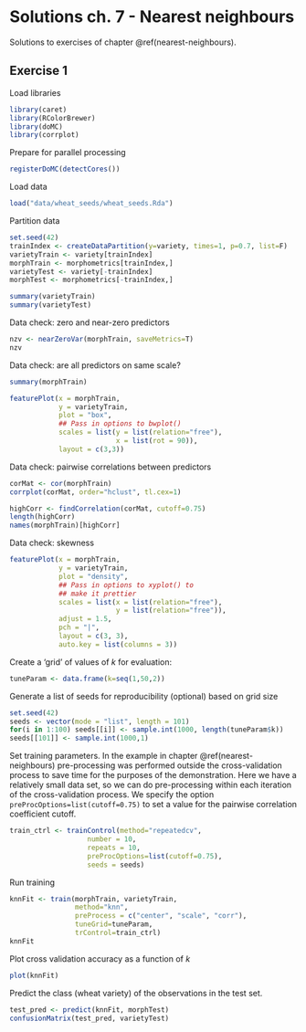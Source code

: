 # Solutions ch. 7 - Nearest neighbours {#solutions-nearest-neighbours}

Solutions to exercises of chapter \@ref(nearest-neighbours).

## Exercise 1

Load libraries
```r
library(caret)
library(RColorBrewer)
library(doMC)
library(corrplot)
```

Prepare for parallel processing
```r
registerDoMC(detectCores())
```

Load data
```r
load("data/wheat_seeds/wheat_seeds.Rda")
```

Partition data
```r
set.seed(42)
trainIndex <- createDataPartition(y=variety, times=1, p=0.7, list=F)
varietyTrain <- variety[trainIndex]
morphTrain <- morphometrics[trainIndex,]
varietyTest <- variety[-trainIndex]
morphTest <- morphometrics[-trainIndex,]

summary(varietyTrain)
summary(varietyTest)
```

Data check: zero and near-zero predictors
```r
nzv <- nearZeroVar(morphTrain, saveMetrics=T)
nzv
```

Data check: are all predictors on same scale?
```r
summary(morphTrain)
```

```r
featurePlot(x = morphTrain, 
            y = varietyTrain, 
            plot = "box", 
            ## Pass in options to bwplot() 
            scales = list(y = list(relation="free"),
                          x = list(rot = 90)),  
            layout = c(3,3))
```

Data check: pairwise correlations between predictors
```r
corMat <- cor(morphTrain)
corrplot(corMat, order="hclust", tl.cex=1)
```

```r
highCorr <- findCorrelation(corMat, cutoff=0.75)
length(highCorr)
names(morphTrain)[highCorr]
```

Data check: skewness
```r
featurePlot(x = morphTrain, 
            y = varietyTrain,
            plot = "density", 
            ## Pass in options to xyplot() to 
            ## make it prettier
            scales = list(x = list(relation="free"), 
                          y = list(relation="free")), 
            adjust = 1.5, 
            pch = "|", 
            layout = c(3, 3), 
            auto.key = list(columns = 3))
```
            
Create a 'grid' of values of _k_ for evaluation:
```r
tuneParam <- data.frame(k=seq(1,50,2))
```
            
Generate a list of seeds for reproducibility (optional) based on grid size
```r
set.seed(42)
seeds <- vector(mode = "list", length = 101)
for(i in 1:100) seeds[[i]] <- sample.int(1000, length(tuneParam$k))
seeds[[101]] <- sample.int(1000,1)
```

<!--
Define a pre-processor (named transformations) and transform morphTrain
```r
transformations <- preProcess(morphTrain, 
                              method=c("center", "scale", "corr"),
                              cutoff=0.75)
morphTrainT <- predict(transformations, morphTrain)
```
-->

Set training parameters. In the example in chapter \@ref(nearest-neighbours) pre-processing was performed outside the cross-validation process to save time for the purposes of the demonstration. Here we have a relatively small data set, so we can do pre-processing within each iteration of the cross-validation process. We specify the option  ```preProcOptions=list(cutoff=0.75)``` to set a value for the pairwise correlation coefficient cutoff.
```r
train_ctrl <- trainControl(method="repeatedcv",
                   number = 10,
                   repeats = 10,
                   preProcOptions=list(cutoff=0.75),
                   seeds = seeds)
```

Run training
```r
knnFit <- train(morphTrain, varietyTrain, 
                method="knn",
                preProcess = c("center", "scale", "corr"),
                tuneGrid=tuneParam,
                trControl=train_ctrl)
knnFit
```

Plot cross validation accuracy as a function of _k_
```r
plot(knnFit)
```

Predict the class (wheat variety) of the observations in the test set.
```r
test_pred <- predict(knnFit, morphTest)
confusionMatrix(test_pred, varietyTest)
```


